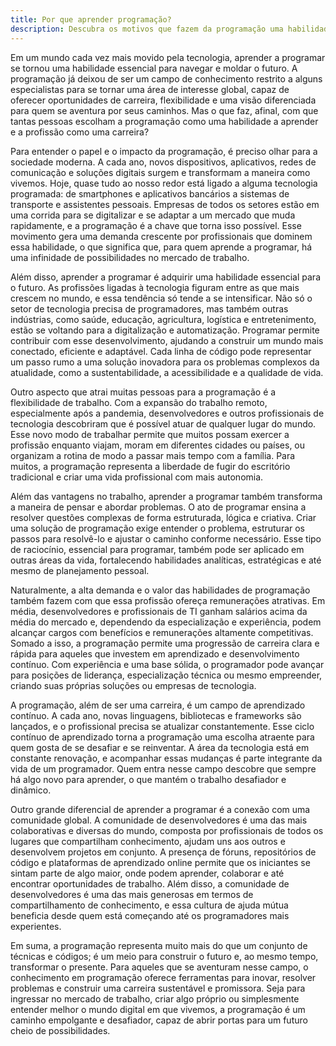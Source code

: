 ```yaml
---
title: Por que aprender programação?
description: Descubra os motivos que fazem da programação uma habilidade essencial para o futuro.
---
```


Em um mundo cada vez mais movido pela tecnologia, aprender a programar se tornou uma habilidade essencial para navegar e moldar o futuro. A programação já deixou de ser um campo de conhecimento restrito a alguns especialistas para se tornar uma área de interesse global, capaz de oferecer oportunidades de carreira, flexibilidade e uma visão diferenciada para quem se aventura por seus caminhos. Mas o que faz, afinal, com que tantas pessoas escolham a programação como uma habilidade a aprender e a profissão como uma carreira?

Para entender o papel e o impacto da programação, é preciso olhar para a sociedade moderna. A cada ano, novos dispositivos, aplicativos, redes de comunicação e soluções digitais surgem e transformam a maneira como vivemos. Hoje, quase tudo ao nosso redor está ligado a alguma tecnologia programada: de smartphones e aplicativos bancários a sistemas de transporte e assistentes pessoais. Empresas de todos os setores estão em uma corrida para se digitalizar e se adaptar a um mercado que muda rapidamente, e a programação é a chave que torna isso possível. Esse movimento gera uma demanda crescente por profissionais que dominem essa habilidade, o que significa que, para quem aprende a programar, há uma infinidade de possibilidades no mercado de trabalho.

Além disso, aprender a programar é adquirir uma habilidade essencial para o futuro. As profissões ligadas à tecnologia figuram entre as que mais crescem no mundo, e essa tendência só tende a se intensificar. Não só o setor de tecnologia precisa de programadores, mas também outras indústrias, como saúde, educação, agricultura, logística e entretenimento, estão se voltando para a digitalização e automatização. Programar permite contribuir com esse desenvolvimento, ajudando a construir um mundo mais conectado, eficiente e adaptável. Cada linha de código pode representar um passo rumo a uma solução inovadora para os problemas complexos da atualidade, como a sustentabilidade, a acessibilidade e a qualidade de vida.

Outro aspecto que atrai muitas pessoas para a programação é a flexibilidade de trabalho. Com a expansão do trabalho remoto, especialmente após a pandemia, desenvolvedores e outros profissionais de tecnologia descobriram que é possível atuar de qualquer lugar do mundo. Esse novo modo de trabalhar permite que muitos possam exercer a profissão enquanto viajam, moram em diferentes cidades ou países, ou organizam a rotina de modo a passar mais tempo com a família. Para muitos, a programação representa a liberdade de fugir do escritório tradicional e criar uma vida profissional com mais autonomia.

Além das vantagens no trabalho, aprender a programar também transforma a maneira de pensar e abordar problemas. O ato de programar ensina a resolver questões complexas de forma estruturada, lógica e criativa. Criar uma solução de programação exige entender o problema, estruturar os passos para resolvê-lo e ajustar o caminho conforme necessário. Esse tipo de raciocínio, essencial para programar, também pode ser aplicado em outras áreas da vida, fortalecendo habilidades analíticas, estratégicas e até mesmo de planejamento pessoal.

Naturalmente, a alta demanda e o valor das habilidades de programação também fazem com que essa profissão ofereça remunerações atrativas. Em média, desenvolvedores e profissionais de TI ganham salários acima da média do mercado e, dependendo da especialização e experiência, podem alcançar cargos com benefícios e remunerações altamente competitivas. Somado a isso, a programação permite uma progressão de carreira clara e rápida para aqueles que investem em aprendizado e desenvolvimento contínuo. Com experiência e uma base sólida, o programador pode avançar para posições de liderança, especialização técnica ou mesmo empreender, criando suas próprias soluções ou empresas de tecnologia.

A programação, além de ser uma carreira, é um campo de aprendizado contínuo. A cada ano, novas linguagens, bibliotecas e frameworks são lançados, e o profissional precisa se atualizar constantemente. Esse ciclo contínuo de aprendizado torna a programação uma escolha atraente para quem gosta de se desafiar e se reinventar. A área da tecnologia está em constante renovação, e acompanhar essas mudanças é parte integrante da vida de um programador. Quem entra nesse campo descobre que sempre há algo novo para aprender, o que mantém o trabalho desafiador e dinâmico.

Outro grande diferencial de aprender a programar é a conexão com uma comunidade global. A comunidade de desenvolvedores é uma das mais colaborativas e diversas do mundo, composta por profissionais de todos os lugares que compartilham conhecimento, ajudam uns aos outros e desenvolvem projetos em conjunto. A presença de fóruns, repositórios de código e plataformas de aprendizado online permite que os iniciantes se sintam parte de algo maior, onde podem aprender, colaborar e até encontrar oportunidades de trabalho. Além disso, a comunidade de desenvolvedores é uma das mais generosas em termos de compartilhamento de conhecimento, e essa cultura de ajuda mútua beneficia desde quem está começando até os programadores mais experientes.

Em suma, a programação representa muito mais do que um conjunto de técnicas e códigos; é um meio para construir o futuro e, ao mesmo tempo, transformar o presente. Para aqueles que se aventuram nesse campo, o conhecimento em programação oferece ferramentas para inovar, resolver problemas e construir uma carreira sustentável e promissora. Seja para ingressar no mercado de trabalho, criar algo próprio ou simplesmente entender melhor o mundo digital em que vivemos, a programação é um caminho empolgante e desafiador, capaz de abrir portas para um futuro cheio de possibilidades.